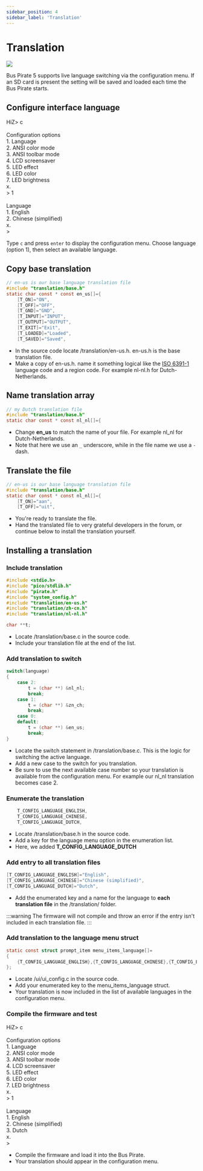 ```yaml
---
sidebar_position: 4
sidebar_label: 'Translation'
---
```


# Translation

![](./img/translate.png)

Bus Pirate 5 supports live language switching via the configuration menu. If an SD card is present the setting will be saved and loaded each time the Bus Pirate starts.

## Configure interface language

<BrowserWindow>
<span className="bp-prompt">HiZ></span> c<br/>
<span className="bp-info"><br/>
<span className="bp-info">Configuration options</span></span><br/>
 1. <span className="bp-info">Language</span><br/>
 2. <span className="bp-info">ANSI color mode</span><br/>
 3. <span className="bp-info">ANSI toolbar mode</span><br/>
 4. <span className="bp-info">LCD screensaver</span><br/>
 5. <span className="bp-info">LED effect</span><br/>
 6. <span className="bp-info">LED color</span><br/>
 7. <span className="bp-info">LED brightness</span><br/>
 x. <span className="bp-info"></span><br/>
<span className="bp-prompt"> ></span> 1<br/>
<br/>
<span className="bp-info">Language</span><br/>
 1. <span className="bp-info">English</span><br/>
 2. <span className="bp-info">Chinese (simplified)</span><br/>
 x. <span className="bp-info"></span><br/>
<span className="bp-prompt"> ></span> <br/>
</BrowserWindow>

Type ```c``` and press ```enter``` to display the configuration menu. Choose language (option 1), then select an available language.

## Copy base translation
```c {3}
// en-us is our base language translation file
#include "translation/base.h"
static char const * const en_us[]={
	[T_ON]="ON",
	[T_OFF]="OFF",
	[T_GND]="GND",
	[T_INPUT]="INPUT",
	[T_OUTPUT]="OUTPUT",
	[T_EXIT]="Exit",
	[T_LOADED]="Loaded",
	[T_SAVED]="Saved",
```

- In the source code locate /translation/en-us.h. en-us.h is the base translation file.
- Make a copy of en-us.h. name it something logical like the [ISO 6391-1](https://en.wikipedia.org/wiki/List_of_ISO_639-1_codes) language code and a region code. For example nl-nl.h for Dutch-Netherlands.

## Name translation array
```c {3}
// my Dutch translation file
#include "translation/base.h"
static char const * const nl_nl[]={
```
- Change **en_us** to match the name of your file. For example nl_nl for Dutch-Netherlands.
- Note that here we use an ```_``` underscore, while in the file name we use a ```-``` dash.

## Translate the file
```c
// en-us is our base language translation file
#include "translation/base.h"
static char const * const nl_nl[]={
	[T_ON]="aan",
	[T_OFF]="uit",
```
- You're ready to translate the file.
- Hand the translated file to very grateful developers in the forum, or continue below to install the translation yourself.


## Installing a translation

### Include translation
```c {7}
#include <stdio.h>
#include "pico/stdlib.h"
#include "pirate.h"
#include "system_config.h"
#include "translation/en-us.h"
#include "translation/zh-cn.h"
#include "translation/nl-nl.h"

char **t;
```
- Locate /translation/base.c in the source code.
- Include your translation file at the end of the list.

### Add translation to switch
```c {3-5}
switch(language)
{
    case 2:
        t = (char **) &nl_nl;
        break;       
    case 1:
        t = (char **) &zn_ch;
        break;
    case 0:
    default:
        t = (char **) &en_us;
        break;
}
```
- Locate the switch statement in /translation/base.c. This is the logic for switching the active language.
- Add a new case to the switch for you translation.  
- Be sure to use the next available case number so your translation is available from the configuration menu. For example our nl_nl translation becomes case 2.

### Enumerate the translation
```c {3}
	T_CONFIG_LANGUAGE_ENGLISH,
	T_CONFIG_LANGUAGE_CHINESE,
    T_CONFIG_LANGUAGE_DUTCH,
```
- Locate /translation/base.h in the source code.
- Add a key for the language menu option in the enumeration list.
- Here, we added **T_CONFIG_LANGUAGE_DUTCH**

### Add entry to all translation files
```c {3}
[T_CONFIG_LANGUAGE_ENGLISH]="English",
[T_CONFIG_LANGUAGE_CHINESE]="Chinese (simplified)",
[T_CONFIG_LANGUAGE_DUTCH]="Dutch",
```
- Add the enumerated key and a name for the language to **each translation file** in the /translation/ folder.

:::warning
The firmware will not compile and throw an error if the entry isn't included in each translation file.
:::

### Add translation to the language menu struct

```c {3}
static const struct prompt_item menu_items_language[]=
{
    {T_CONFIG_LANGUAGE_ENGLISH},{T_CONFIG_LANGUAGE_CHINESE},{T_CONFIG_LANGUAGE_DUTCH}
};
```
- Locate /ui/ui_config.c in the source code.
- Add your enumerated key to the menu_items_language struct. 
- Your translation is now included in the list of available languages in the configuration menu.

### Compile the firmware and test

<BrowserWindow>
<span className="bp-prompt">HiZ></span> c<br/>
<span className="bp-info"><br/>
<span className="bp-info">Configuration options</span></span><br/>
 1. <span className="bp-info">Language</span><br/>
 2. <span className="bp-info">ANSI color mode</span><br/>
 3. <span className="bp-info">ANSI toolbar mode</span><br/>
 4. <span className="bp-info">LCD screensaver</span><br/>
 5. <span className="bp-info">LED effect</span><br/>
 6. <span className="bp-info">LED color</span><br/>
 7. <span className="bp-info">LED brightness</span><br/>
 x. <span className="bp-info"></span><br/>
<span className="bp-prompt"> ></span> 1<br/>
<br/>
<span className="bp-info">Language</span><br/>
 1. <span className="bp-info">English</span><br/>
 2. <span className="bp-info">Chinese (simplified)</span><br/>
 3. <span className="bp-info">Dutch</span><br/>
 x. <span className="bp-info"></span><br/>
<span className="bp-prompt"> ></span> <br/>
</BrowserWindow>

- Compile the firmware and load it into the Bus Pirate.
- Your translation should appear in the configuration menu.
